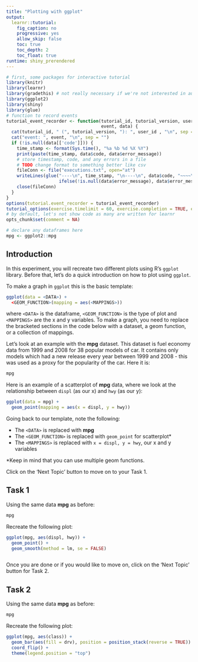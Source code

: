 ```yaml
---
title: "Plotting with ggplot"
output: 
  learnr::tutorial:
    fig_caption: no
    progressive: yes
    allow_skip: false
    toc: true
    toc_depth: 2
    toc_float: true
runtime: shiny_prerendered
---
```


```r
# first, some packages for interactive tutorial
library(knitr)
library(learnr)
library(gradethis) # not really necessary if we're not interested in automatic code grading (and answers vary wildly!)
library(ggplot2)
library(shiny)
library(glue)
# function to record events
tutorial_event_recorder <- function(tutorial_id, tutorial_version, user_id, 
                                    event, data) {
  cat(tutorial_id, " (", tutorial_version, "): ", user_id , "\n", sep = "")
  cat("event: ", event, "\n", sep = "")
  if (!is.null(data[['code']])) {
    time_stamp <- format(Sys.time(), "%a %b %d %X %Y")
    print(paste(time_stamp, data$code, data$error_message))
    # store timestamp, code, and any errors in a file 
    # TODO change format to something better like csv
    fileConn <- file("executions.txt", open="at")
    writeLines(glue("----\n", time_stamp, "\n----\n", data$code, "~~~~\nError: ", 
                    ifelse(!is.null(data$error_message), data$error_message, "none")), fileConn)
    close(fileConn)
  }
}
options(tutorial.event_recorder = tutorial_event_recorder)
tutorial_options(exercise.timelimit = 60, exercise.completion = TRUE, exercise.checker = gradethis::grade_learnr)
# by default, let's not show code as many are written for learnr
opts_chunk$set(comment = NA)
```

```r
# declare any dataframes here
mpg <- ggplot2::mpg
```

## Introduction

In this experiment, you will recreate two different plots using R's `ggplot` library. Before that, let's do a quick introduction on how to plot using `ggplot`.

To make a graph in `ggplot` this is the basic template:

```r
ggplot(data = <DATA>) + 
  <GEOM_FUNCTION>(mapping = aes(<MAPPINGS>))
```

where `<DATA>` is the dataframe, `<GEOM_FUNCTION>` is the type of plot and `<MAPPINGS>` are the x and y variables. To make a graph, you need to replace the bracketed sections in the code below with a dataset, a geom function, or a collection of mappings.

Let's look at an example with the **mpg** dataset. This dataset is fuel economy data from 1999 and 2008 for 38 popular models of car. It contains only models which had a new release every year between 1999 and 2008 - this was used as a proxy for the popularity of the car. Here it is:

```r
mpg
```

Here is an example of a scatterplot of **mpg** data, where we look at the relationship between `displ` (as our x) and `hwy` (as our y):

```r
ggplot(data = mpg) + 
  geom_point(mapping = aes(x = displ, y = hwy))
```

Going back to our template, note the following:

- The `<DATA>` is replaced with **mpg**
- The `<GEOM_FUNCTION>` is replaced with `geom_point` for scatterplot*
- The `<MAPPINGS>` is replaced with `x = displ, y = hwy`, our x and y variables

*Keep in mind that you can use multiple geom functions.

Click on the 'Next Topic' button to move on to your Task 1.

## Task 1

Using the same data **mpg** as before:

```r
mpg
```


<!--Source: https://ggplot2.tidyverse.org/reference/geom_smooth.html-->
Recreate the following plot:

```r
ggplot(mpg, aes(displ, hwy)) +
  geom_point() +
  geom_smooth(method = lm, se = FALSE)
```


```r



```

Once you are done or if you would like to move on, click on the 'Next Topic' button for Task 2.

## Task 2

Using the same data **mpg** as before:

```r
mpg
```

<!--Source: https://ggplot2.tidyverse.org/reference/geom_bar.html-->
Recreate the following plot:

```r
ggplot(mpg, aes(class)) + 
  geom_bar(aes(fill = drv), position = position_stack(reverse = TRUE)) +
  coord_flip() +
  theme(legend.position = "top")
```

```r

```


